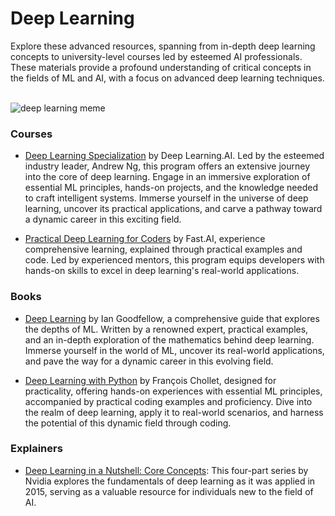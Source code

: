 # Deep Learning 

Explore these advanced resources, spanning from in-depth deep learning concepts to university-level courses led by esteemed AI professionals. These materials provide a profound understanding of critical concepts in the fields of ML and AI, with a focus on advanced deep learning techniques.

<br/>
<div style={{ display: "flex" }}>
  <img src="/static/img/memes/dlMeme.png" alt="deep learning meme" />
</div>

### Courses

- [Deep Learning Specialization](https://www.deeplearning.ai/courses/deep-learning-specialization/) by Deep Learning.AI. Led by the esteemed industry leader, Andrew Ng, this program offers an extensive journey into the core of deep learning. Engage in an immersive exploration of essential ML principles, hands-on projects, and the knowledge needed to craft intelligent systems. Immerse yourself in the universe of deep learning, uncover its practical applications, and carve a pathway toward a dynamic career in this exciting field.

- [Practical Deep Learning for Coders](https://course.fast.ai/) by Fast.AI, experience comprehensive learning, explained through practical examples and code. Led by experienced mentors, this program equips developers with hands-on skills to excel in deep learning's real-world applications.

### Books 

- [Deep Learning](https://www.deeplearningbook.org/) by Ian Goodfellow, a comprehensive guide that explores the depths of ML. Written by a renowned expert, practical examples, and an in-depth exploration of the mathematics behind deep learning. Immerse yourself in the world of ML, uncover its real-world applications, and pave the way for a dynamic career in this evolving field.

- [Deep Learning with Python](https://github.com/severus27/ML-books/blob/main/Deep%20Learning%20with%20Python%2C%20Franc%CC%A7ois%20Chollet.pdf) by François Chollet, designed for practicality, offering hands-on experiences with essential ML principles, accompanied by practical coding examples and proficiency. Dive into the realm of deep learning, apply it to real-world scenarios, and harness the potential of this dynamic field through coding.

### Explainers

- [Deep Learning in a Nutshell: Core Concepts](https://developer.nvidia.com/blog/deep-learning-nutshell-core-concepts/): This four-part series by Nvidia explores the fundamentals of deep learning as it was applied in 2015, serving as a valuable resource for individuals new to the field of AI.